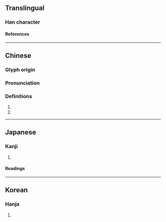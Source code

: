 {{character info}}
==Translingual==

===Han character===
{{Han char|rn=9|rad=人|as=07|sn=9|four=21214|canj=OKHG|ids=⿰亻狂}}

====References====
{{Han ref|kx=0104.110|dkj=00670|dj=0220.100|hdz=10164.060|uh=4FC7}}

----

==Chinese==
{{zh-forms}}

===Glyph origin===
{{Han etym}}

===Pronunciation===
{{zh-pron
|m=guàng,wǎng,kuāng,kuǎng,kuáng
|c=gwaang6,gwong6,hong1
|mc=y <!---Missing /ɡʉɐŋ/--->
|oc=y
|ma=
|cat=
}}
{{attn|zh|guàng or wǎng for Mainland?}}

===Definitions===
{{zh-hanzi}}

# {{zh-used|俇俇|tr=guàngguàng}}
# {{zh-used|俇攘|tr=kuāngráng}}

----

==Japanese==

===Kanji===
{{ja-kanji|grade=|rs=人07}}

# {{rfdef|ja|sort=人07}}

====Readings====
{{ja-readings
|on=きょう<きやう, ごう<がう, こう<かう
|kun=あわただしいさま
}}

----

==Korean==

===Hanja===
{{ko-hanja|hangeul=광|rv=gwang|mr=kwang}}

# {{rfdef|ko|sort=人07}}